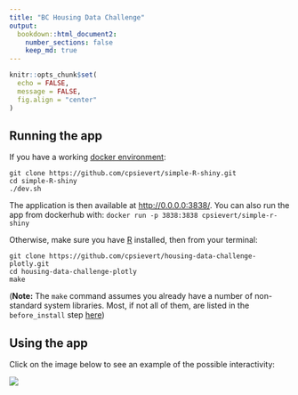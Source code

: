 ```yaml
---
title: "BC Housing Data Challenge"
output: 
  bookdown::html_document2:
    number_sections: false
    keep_md: true
---
```


```r
knitr::opts_chunk$set(
  echo = FALSE,
  message = FALSE,
  fig.align = "center"
)
```

## Running the app

If you have a working [docker environment](https://docs.docker.com/engine/):

```shell
git clone https://github.com/cpsievert/simple-R-shiny.git
cd simple-R-shiny
./dev.sh
```

The application is then available at <http://0.0.0.0:3838/>. You can also run the app from dockerhub with: `docker run -p 3838:3838 cpsievert/simple-r-shiny`

Otherwise, make sure you have [R](https://cran.r-project.org/) installed, then from your terminal:

```shell
git clone https://github.com/cpsievert/housing-data-challenge-plotly.git
cd housing-data-challenge-plotly
make
```

(**Note:** The `make` command assumes you already have a number of non-standard system libraries. Most, if not all of them, are listed in the `before_install` step [here](https://github.com/edzer/sfr/blob/master/.travis.yml))

## Using the app

Click on the image below to see an example of the possible interactivity:

<a href="https://i.imgur.com/WvSQ8ze.gif">
  <img src="http://i.imgur.com/pV9Gjb8.png" />
</a>